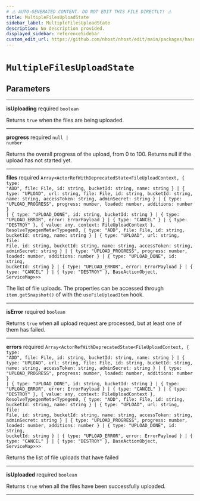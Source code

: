 ```yaml
---
# ⚠️ AUTO-GENERATED CONTENT. DO NOT EDIT THIS FILE DIRECTLY! ⚠️
title: MultipleFilesUploadState
sidebar_label: MultipleFilesUploadState
description: No description provided.
displayed_sidebar: referenceSidebar
custom_edit_url: https://github.com/nhost/nhost/edit/main/packages/hasura-storage-js/src/packages/hasura-storage-js/src/promises/multiple-files-upload.ts#L32
---
```


# `MultipleFilesUploadState`

## Parameters

---

**<span className="parameter-name">isUploading</span>** <span className="optional-status">required</span> <code>boolean</code>

Returns `true` when the files are being uploaded.

---

**<span className="parameter-name">progress</span>** <span className="optional-status">required</span> <code>null &#124; number</code>

Returns the overall progress of the upload, from 0 to 100. Returns null if the upload has not started yet.

---

**<span className="parameter-name">files</span>** <span className="optional-status">required</span> <code>Array&lt;ActorRefWithDeprecatedState&lt;FileUploadContext, { type: "ADD", file: File, id: string, bucketId: string, name: string } &#124; { type: "UPLOAD", url: string, file: File, id: string, bucketId: string, name: string, accessToken: string, adminSecret: string } &#124; { type: "UPLOAD_PROGRESS", progress: number, loaded: number, additions: number } &#124; { type: "UPLOAD_DONE", id: string, bucketId: string } &#124; { type: "UPLOAD_ERROR", error: ErrorPayload } &#124; { type: "CANCEL" } &#124; { type: "DESTROY" }, { value: any, context: FileUploadContext }, ResolveTypegenMeta&lt;Typegen0, { type: "ADD", file: File, id: string, bucketId: string, name: string } &#124; { type: "UPLOAD", url: string, file: File, id: string, bucketId: string, name: string, accessToken: string, adminSecret: string } &#124; { type: "UPLOAD_PROGRESS", progress: number, loaded: number, additions: number } &#124; { type: "UPLOAD_DONE", id: string, bucketId: string } &#124; { type: "UPLOAD_ERROR", error: ErrorPayload } &#124; { type: "CANCEL" } &#124; { type: "DESTROY" }, BaseActionObject, ServiceMap&gt;&gt;&gt;</code>

The list of file uploads. The properties can be accessed through `item.getSnapshot()` of with the `useFileUploadItem` hook.

---

**<span className="parameter-name">isError</span>** <span className="optional-status">required</span> <code>boolean</code>

Returns `true` when all upload request are processed, but at least one of them has failed.

---

**<span className="parameter-name">errors</span>** <span className="optional-status">required</span> <code>Array&lt;ActorRefWithDeprecatedState&lt;FileUploadContext, { type: "ADD", file: File, id: string, bucketId: string, name: string } &#124; { type: "UPLOAD", url: string, file: File, id: string, bucketId: string, name: string, accessToken: string, adminSecret: string } &#124; { type: "UPLOAD_PROGRESS", progress: number, loaded: number, additions: number } &#124; { type: "UPLOAD_DONE", id: string, bucketId: string } &#124; { type: "UPLOAD_ERROR", error: ErrorPayload } &#124; { type: "CANCEL" } &#124; { type: "DESTROY" }, { value: any, context: FileUploadContext }, ResolveTypegenMeta&lt;Typegen0, { type: "ADD", file: File, id: string, bucketId: string, name: string } &#124; { type: "UPLOAD", url: string, file: File, id: string, bucketId: string, name: string, accessToken: string, adminSecret: string } &#124; { type: "UPLOAD_PROGRESS", progress: number, loaded: number, additions: number } &#124; { type: "UPLOAD_DONE", id: string, bucketId: string } &#124; { type: "UPLOAD_ERROR", error: ErrorPayload } &#124; { type: "CANCEL" } &#124; { type: "DESTROY" }, BaseActionObject, ServiceMap&gt;&gt;&gt;</code>

Returns the list of file uploads that have failed

---

**<span className="parameter-name">isUploaded</span>** <span className="optional-status">required</span> <code>boolean</code>

Returns `true` when all the files have been successfully uploaded.

---
